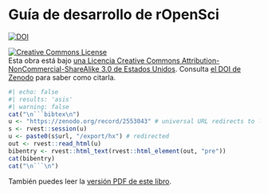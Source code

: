 # Guía de desarrollo de rOpenSci {.unnumbered}

<a href="https://doi.org/10.5281/zenodo.2553043"><img src="https://zenodo.org/badge/DOI/10.5281/zenodo.2553043.svg?branch=master" alt="DOI"></a>

<a rel="license" href="https://creativecommons.org/licenses/by-nc-sa/3.0/us/"><img alt="Creative Commons License" style="border-width:0" src="https://i.creativecommons.org/l/by-nc-sa/3.0/us/88x31.png" /></a><br /> Esta obra está bajo [una Licencia Creative Commons Attribution-NonCommercial-ShareAlike 3.0 de Estados Unidos](https://creativecommons.org/licenses/by-nc-sa/3.0/us/). Consulta [el DOI de Zenodo](https://doi.org/10.5281/zenodo.2553043) para saber como citarla.


```r
#| echo: false
#| results: 'asis' 
#| warning: false
cat("\n```bibtex\n")
u <- "https://zenodo.org/record/2553043" # universal URL redirects to latest
s <- rvest::session(u)
u <- paste0(s$url, "/export/hx") # redirected
out <- rvest::read_html(u)
bibentry <- rvest::html_text(rvest::html_element(out, "pre"))
cat(bibentry)
cat("\n```\n")
```

También puedes leer la [versión PDF de este libro](/ropensci-dev-guide.pdf).


